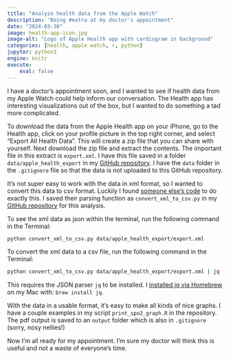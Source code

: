 ```yaml
---
title: "Analyze health data from the Apple Watch"
description: "Being #extra at my doctor's appointment"
date: "2024-03-30"
image: health-app-icon.jpg
image-alt: "Logo of Apple Health app with cardiogram in background"
categories: [health, apple watch, r, python]
jupyter: python3
engine: knitr
execute:
    eval: false
---
```


I have a doctor's appointment soon, and I wanted to see if health data from my Apple Watch could help inform our conversation. The Health app has interesting visualizations out of the box, but I wanted to do something a tad more complicated.

To download the data from the Apple Health app on your iPhone, go to the Health app, click on your profile picture in the top right corner, and select "Export All Health Data". This will create a zip file that you can share with yourself. Next download the zip file and extract the contents. The important file in this extract is `export.xml`. I have this file saved in a folder `data/apple_health_export` in my [GitHub repository](https://github.com/lindsayevanslee/apple-watch). I have the `data` folder in the `.gitignore` file so that the data is not uploaded to this GitHub repository.

It's not super easy to work with the data in xml format, so I wanted to convert this data to csv format. Luckily I found [someone else's code](https://gist.github.com/hoffa/936db2bb85e134709cd263dd358ca309) to do exactly this. I saved their parsing function as `convert_xml_to_csv.py` in my [GitHub repository](https://github.com/lindsayevanslee/apple-watch) for this analysis.

To see the xml data as json within the terminal, run the following command in the Terminal:

``` bash
python convert_xml_to_csv.py data/apple_health_export/export.xml
```

To convert the xml data to a csv file, run the following command in the Terminal:

``` bash
python convert_xml_to_csv.py data/apple_health_export/export.xml | jq -r '[.startDate, .endDate, .type, .unit, .value] | @csv' > data/apple_health_export/export.csv
```

This requires the JSON parser `jq` to be installed. I [installed jq via Homebrew](https://stackoverflow.com/questions/37668134/how-to-install-jq-on-mac-on-the-command-line) on my Mac with: `brew install jq`.

With the data in a usable format, it's easy to make all kinds of nice graphs. I have a couple examples in my script `print_spo2_graph.R` in the repository. The pdf output is saved to an `output` folder which is also in `.gitignore` (sorry, nosy nellies!)

Now I'm all ready for my appointment. I'm sure my doctor will think this is useful and not a waste of everyone's time.
